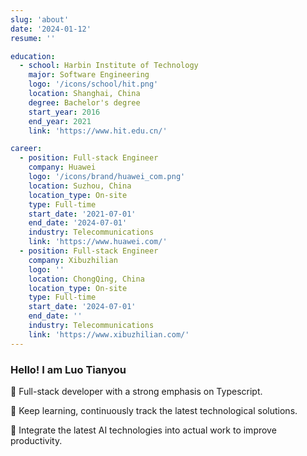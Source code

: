 ```yaml
---
slug: 'about'
date: '2024-01-12'
resume: ''

education:
  - school: Harbin Institute of Technology
    major: Software Engineering
    logo: '/icons/school/hit.png'
    location: Shanghai, China
    degree: Bachelor's degree
    start_year: 2016
    end_year: 2021
    link: 'https://www.hit.edu.cn/'

career:
  - position: Full-stack Engineer
    company: Huawei
    logo: '/icons/brand/huawei_com.png'
    location: Suzhou, China
    location_type: On-site
    type: Full-time
    start_date: '2021-07-01'
    end_date: '2024-07-01'
    industry: Telecommunications
    link: 'https://www.huawei.com/'
  - position: Full-stack Engineer
    company: Xibuzhilian
    logo: ''
    location: ChongQing, China
    location_type: On-site
    type: Full-time
    start_date: '2024-07-01'
    end_date: ''
    industry: Telecommunications
    link: 'https://www.xibuzhilian.com/'
---
```


### Hello! I am Luo Tianyou

🧑 Full-stack developer with a strong emphasis on Typescript.

🌱 Keep learning, continuously track the latest technological solutions.

🐛 Integrate the latest AI technologies into actual work to improve productivity.
